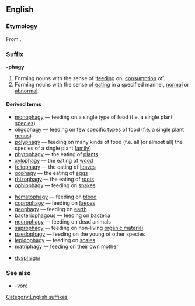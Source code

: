 {{DEFAULTSORT:phagy}}
==English==

===Etymology===
From {{etyl|grc}} '''{{polytonic|[[-φαγία]]}}'''.

===Suffix===
'''-phagy'''

# Forming nouns with the sense of ‘[[feeding]] on, [[consumption]] of’.
# Forming nouns with the sense of [[eating]] in a specified manner, [[normal]] or [[abnormal]].

====Derived terms====
{{top|feeding on, consumption of}}
* [[monophagy]] &mdash; feeding on a single type of food (f.e. a single plant [[species]])
* [[oligophagy]] &mdash; feeding on few specific types of food (f.e. a single plant [[genus]])
* [[polyphagy]] &mdash; feeding on many kinds of food (f.e. all (or almost all) the species of a single plant [[family (biology)|family]])
* [[phytophagy]] &mdash; the eating of [[plants]]
* [[xylophagy]] &mdash; the eating of [[wood]]
* [[foliophagy]] &mdash; the eating of [[leaves]]
* [[oophagy]] &mdash; the eating of [[egg (biology)|egg]]s
* [[rhizophagy]] &mdash; the eating of [[root]]s
* [[ophiophagy]] &mdash; feeding on [[snake]]s
{{mid}}
* [[hematophagy]] &mdash; feeding on [[blood]]
* [[coprophagy]] &mdash; feeding on [[faeces]]
* [[geophagy]] &mdash; feeding on [[earth]]
* [[bacteriophagous]] &mdash; feeding on [[bacteria]]
* [[necrophagy]] &mdash; feeding on dead animals
* [[saprophagy]] &mdash; feeding on non-living [[organic material]]
* [[paedophagy]] &mdash; feeding on the young of other species
* [[lepidophagy]] &mdash; feeding on [[scales]]
* [[matriphagy]]  &mdash; feeding on their own [[mother]]
{{bottom}}

{{top|feeding in a specific manner}}
* [[dysphagia]]
{{mid}}
{{bottom}}

===See also===
* [[-vore]]

[[Category:English suffixes]]